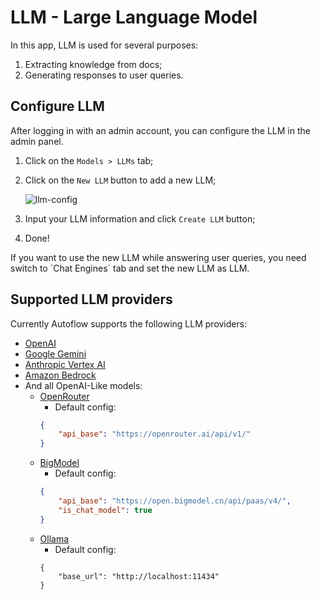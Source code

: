 # LLM - Large Language Model

In this app, LLM is used for several purposes:
1. Extracting knowledge from docs;
2. Generating responses to user queries.

## Configure LLM

After logging in with an admin account, you can configure the LLM in the admin panel.

1. Click on the `Models > LLMs` tab;
2. Click on the `New LLM` button to add a new LLM;

    ![llm-config](https://github.com/user-attachments/assets/993eec34-a99a-4acf-b4b7-a4ee8e28e3d5 "LLM Config")

3. Input your LLM information and click `Create LLM` button;
4. Done!


<Callout>
If you want to use the new LLM while answering user queries, you need switch to `Chat Engines` tab and set the new LLM as LLM.
</Callout>

## Supported LLM providers

Currently Autoflow supports the following LLM providers:

- [OpenAI](https://platform.openai.com/)
- [Google Gemini](https://gemini.google.com/)
- [Anthropic Vertex AI](https://cloud.google.com/vertex-ai/generative-ai/docs/partner-models/use-claude)
- [Amazon Bedrock](https://aws.amazon.com/bedrock/)
- And all OpenAI-Like models:
    - [OpenRouter](https://openrouter.ai/)
        - Default config:
        ```json
        {
            "api_base": "https://openrouter.ai/api/v1/"
        }
        ```
    - [BigModel](https://open.bigmodel.cn/)
        - Default config:
        ```json
        {
            "api_base": "https://open.bigmodel.cn/api/paas/v4/",
            "is_chat_model": true
        }
        ```
    - [Ollama](https://ollama.com/)
        - Default config:
        ```
        {
            "base_url": "http://localhost:11434"
        }
        ```
